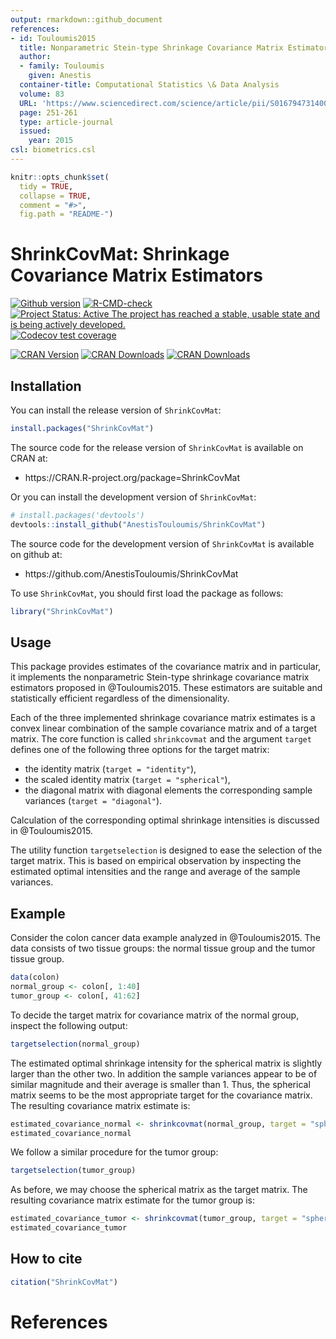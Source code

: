 ```yaml
---
output: rmarkdown::github_document
references:
- id: Touloumis2015
  title: Nonparametric Stein-type Shrinkage Covariance Matrix Estimators in High-Dimensional Settings
  author:
  - family: Touloumis
    given: Anestis
  container-title: Computational Statistics \& Data Analysis
  volume: 83
  URL: 'https://www.sciencedirect.com/science/article/pii/S0167947314003107'
  page: 251-261
  type: article-journal
  issued:
    year: 2015
csl: biometrics.csl    
---
```



<!-- README.md is generated from README.Rmd. Please edit that file -->

```r
knitr::opts_chunk$set(
  tidy = TRUE,
  collapse = TRUE,
  comment = "#>",
  fig.path = "README-")
```

# ShrinkCovMat: Shrinkage Covariance Matrix Estimators

[![Github version](`r paste0("https://img.shields.io/badge/GitHub%20-", as.vector(read.dcf('DESCRIPTION')[, 'Version']),"-green.svg")`)]("commits/master")
[![R-CMD-check](https://github.com/AnestisTouloumis/ShrinkCovMat/actions/workflows/R-CMD-check.yaml/badge.svg)](https://github.com/AnestisTouloumis/ShrinkCovMat/actions/workflows/R-CMD-check.yaml)
[![Project Status: Active The project has reached a stable, usable state and is being actively developed.](http://www.repostatus.org/badges/latest/active.svg)](http://www.repostatus.org/#active) 
[![Codecov test coverage](https://codecov.io/gh/AnestisTouloumis/ShrinkCovMat/branch/master/graph/badge.svg?token=qBztxEiCLU)](https://codecov.io/gh/AnestisTouloumis/ShrinkCovMat)

[![CRAN Version](https://www.r-pkg.org/badges/version/ShrinkCovMat?color=blue)](https://CRAN.R-project.org/package=ShrinkCovMat)
[![CRAN Downloads](https://cranlogs.r-pkg.org/badges/grand-total/ShrinkCovMat?color=blue)](https://cranlogs.r-pkg.org/badges/grand-total/ShrinkCovMat)
[![CRAN Downloads](https://cranlogs.r-pkg.org/badges/ShrinkCovMat)](https://CRAN.R-project.org/package=ShrinkCovMat)


## Installation

You can install the release version of `ShrinkCovMat`:

```r
install.packages("ShrinkCovMat")
```

The source code for the release version of `ShrinkCovMat` is available on CRAN at:

- https://CRAN.R-project.org/package=ShrinkCovMat

Or you can install the development version of `ShrinkCovMat`:

```r
# install.packages('devtools')
devtools::install_github("AnestisTouloumis/ShrinkCovMat")
```

The source code for the development version of `ShrinkCovMat` is available on github at:

- https://github.com/AnestisTouloumis/ShrinkCovMat

To use `ShrinkCovMat`, you should first load the package as follows:

```r
library("ShrinkCovMat")
```

## Usage

This package provides estimates of the covariance matrix and in particular, it implements the nonparametric Stein-type shrinkage covariance matrix estimators proposed in @Touloumis2015. These estimators are suitable and statistically efficient regardless of the dimensionality.

Each of the three implemented shrinkage covariance matrix estimates is a convex linear combination of the sample covariance matrix and of a target matrix. The core function is called `shrinkcovmat` and the argument `target` defines one of the following three options for the target matrix: 

- the identity matrix (`target = "identity"`),
- the scaled identity matrix (`target = "spherical"`),
- the diagonal matrix with diagonal elements the corresponding sample variances (`target = "diagonal"`).

Calculation of the corresponding optimal shrinkage intensities is discussed in @Touloumis2015.

The utility function `targetselection` is designed to ease the selection of the target matrix. This is based on empirical observation by inspecting the estimated optimal intensities and the range and average of the sample variances.


## Example
Consider the colon cancer data example analyzed in @Touloumis2015. The data consists of two tissue groups: the normal tissue group and the tumor tissue group.
```r
data(colon)
normal_group <- colon[, 1:40]
tumor_group <- colon[, 41:62]
```
To decide the target matrix for covariance matrix of the normal group, inspect the following output:
```r
targetselection(normal_group)
```
The estimated optimal shrinkage intensity for the spherical matrix is slightly larger than the other two. In addition the sample variances appear to be of similar magnitude and their average is smaller than 1. Thus, the spherical matrix seems to be the most appropriate target for the covariance matrix. The resulting covariance matrix estimate is:
```r
estimated_covariance_normal <- shrinkcovmat(normal_group, target = "spherical")
estimated_covariance_normal
```
We follow a similar procedure for the tumor group: 
```r
targetselection(tumor_group)
```
As before, we may choose the spherical matrix as the target matrix. The resulting covariance matrix estimate for the tumor group is:
```r
estimated_covariance_tumor <- shrinkcovmat(tumor_group, target = "spherical")
estimated_covariance_tumor
```


## How to cite
```r
citation("ShrinkCovMat")
```

# References
